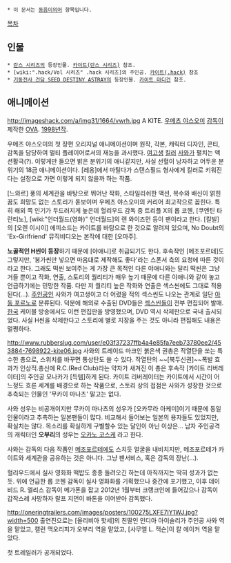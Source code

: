  * 이 문서는 [[동음이의어]] 항목입니다.

[[목차]]
== 인물 ==
 * [[란스 시리즈]]의 등장인물. [[카이트(란스 시리즈)]] 참조.
 * [wiki:".hack/Vol 시리즈" .hack 시리즈]의 주인공. [[카이트(.hack)]] 참조
 * [[기동전사 건담 SEED DESTINY ASTRAY]]의 등장인물. [[카이트 마디건]] 참조.

== 애니메이션 ==
http://imageshack.com/a/img31/1664/vwrh.jpg
A KITE. [[우메츠 야스오미]] [[감독]]이 제작한 [[OVA]]. [[1998년]]작.

우메츠 야스오미의 첫 장편 오리지널 애니메이션이며 원작, 각본, 캐릭터 디자인, 콘티, 감독을 담당하여 멀티 플레이어로서의 재능을 과시했다. [[여고생]] [[킬러]] [[사와]]가 펼치는 액션활극(?). 이렇게만 들으면 밝은 분위기의 애니같지만, 사실 선혈이 낭자하고 어두운 분위기의 18금 애니메이션이다. [레옹]에서 마틸다가 스탠스필드 형사에게 킬러로 키워진다는 설정으로 가면 이렇게 되지 않을까 하는 작품.

[느와르] 풍의 세계관을 바탕으로 뛰어난 작화, 스타일리쉬한 액션, 복수와 배신이 얽힌 꿈도 희망도 없는 스토리가 돋보이며 우메츠 야스오미의 커리어 최고작으로 꼽힌다. 특히 해외 쪽 인기가 두드러지게 높은데 헐리우드 감독 중 트리플 X의 롭 코헨, [쿠엔틴 타란티노], [wiki:"언더월드(영화)" 언더월드]의 렌 와이즈먼 등이 팬이라고 한다. [킬빌]의 [오렌 이시이] 에피소드는 카이트를 바탕으로 한 것으로 알려져 있으며, No Doubt의 'Ex-Girlfriend' 뮤직비디오는 본작에 대한 [오마주].

'''노골적인 H씬이 등장'''하기 때문에 [야애니]로 취급되기도 한다. 후속작인 [메조포르테]도 그렇지만, '붕가씬만 넣으면 마음대로 제작해도 좋다'라는 스폰서 측의 요청에 따른 것이라고 한다. 그래도 떡씬 보여주는 게 가장 큰 목적인 다른 야애니와는 달리 떡씬은 그냥 거들 뿐이고 작화, 연출, 스토리의 퀄리티가 매우 높기 때문에 다른 야애니와 같이 놓고 언급하기에는 민망한 작품. 다만 저 퀄리티 높은 작화와 연출은 섹스씬에도 그대로 적용된다(...). [[주인공]]인 사와가 여고생이고 더 어렸을 적의 섹스씬도 나오는 관계로 일단 [[아동 포르노]]로 분류된다. 덕분에 해외로 수출된 DVD들은 [[섹스]]씬들이 전부 편집되어 발매. [[한국]] 케이블 방송에서도 이런 편집판을 방영했으며, DVD 역시 삭제판으로 국내 출시되었다. 사실 H씬을 삭제한다고 스토리에 별로 지장을 주는 것도 아니라 편집해도 내용은 멀쩡하다.

http://www.rubberslug.com/user/e03f37237ffb4a4e85fa7eeb73780ee2/453884-7698922-kite06.jpg
사와의 트레이드 마크인 붉은색 권총은 작열탄을 쏘는 특수한 총으로, 스위치를 바꾸면 통상탄도 쓸 수 있다. 작열탄의 ~~[북두신권]~~폭발 효과가 인상적.총신에 R.C.(Red Club)라는 약자가 새겨진 이 총은 후속작 [카이트 리버레이터]의 주인공 모나카가 [득템]하게 된다. 카이트 리버레이터는 카이트에서 시간이 어느정도 흐른 세계를 배경으로 하는 작품으로, 스토리 상의 접점은 사와가 성장한 것으로 추측되는 인물인 '무카이 마나츠' 말고는 없다.

사와 성우는 비공개이지만 무카이 마나츠의 성우가 [오카무라 아케미]이기 때문에 동일 인물이라고 추측하는 일본팬들이 많다. 비교해서 들어보는 일본의 용자들도 있었지만, 확실치는 않다. 목소리를 확실하게 구별할수 있는 달인이 아닌 이상은... 남자 주인공격의 캐릭터인 '''오부리'''의 성우는 [[오카노 코스케]] 라고 한다.

사와는 감독의 다음 작품인 [[메조포르테]]에도 스치듯 얼굴을 내비치지만, 메조포르테가 카이트와 세계관을 공유하는 것은 아니다. 그냥 팬서비스, 혹은 감독의 장난(…).

헐리우드에서 실사 영화화 떡밥도 종종 들려오긴 하는데 아직까지는 딱히 성과가 없는 듯. 위에 언급한 롭 코헨 감독이 실사 영화화를 기획했으나 중간에 포기했고, 이후 데이비드 R. 엘리스 감독이 메가폰을 잡고 2012년 1월부터 크랭크인에 들어갔으나 감독이 갑작스레 사망하자 랄프 지먼이 바톤을 이어받아 감독했다.

http://oneringtrailers.com/images/posters/100275LXFE7IY1WJ.jpg?width=500
출연진으로는 [올리비아 핫세]의 친딸인 인디아 아이슬리가 주인공 사와 역을 맡았고, 캘런 맥오리피가 오부리 역을 맡았고, [사무엘 L. 잭슨]이 칼 에이커 역을 맡았다.

{{{#!html
<iframe width="640" height="360" src="//www.youtube.com/embed/LUTO3fH-fo4" frameborder="0" allowfullscreen></iframe>
}}}
첫 트레일러가 공개되었다.
